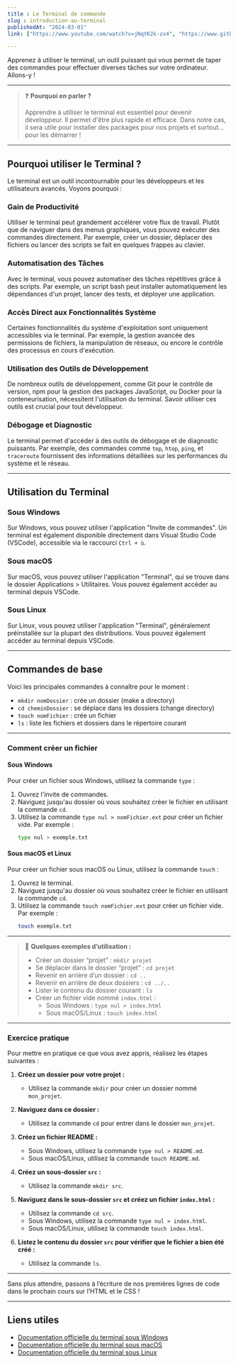 ```yaml
---
title : Le Terminal de commande
slug : introduction-au-terminal
publishedAt: "2024-03-01"
link: ["https://www.youtube.com/watch?v=jNqYK2k-zx4", "https://www.github.com/julien-maurel/terminal-commands"]

---
```


Apprenez à utiliser le terminal, un outil puissant qui vous permet de taper des commandes pour effectuer diverses tâches sur votre ordinateur. Allons-y !

---

> ❓ **Pourquoi en parler ?**
>
> Apprendre à utiliser le terminal est essentiel pour devenir développeur. Il permet d'être plus rapide et efficace. Dans notre cas, il sera utile pour installer des packages pour nos projets et surtout… pour les démarrer !

---

## Pourquoi utiliser le Terminal ?

Le terminal est un outil incontournable pour les développeurs et les utilisateurs avancés. Voyons pourquoi :

### Gain de Productivité

Utiliser le terminal peut grandement accélérer votre flux de travail. Plutôt que de naviguer dans des menus graphiques, vous pouvez exécuter des commandes directement. Par exemple, créer un dossier, déplacer des fichiers ou lancer des scripts se fait en quelques frappes au clavier.

### Automatisation des Tâches

Avec le terminal, vous pouvez automatiser des tâches répétitives grâce à des scripts. Par exemple, un script bash peut installer automatiquement les dépendances d'un projet, lancer des tests, et déployer une application.

### Accès Direct aux Fonctionnalités Système

Certaines fonctionnalités du système d'exploitation sont uniquement accessibles via le terminal. Par exemple, la gestion avancée des permissions de fichiers, la manipulation de réseaux, ou encore le contrôle des processus en cours d'exécution.

### Utilisation des Outils de Développement

De nombreux outils de développement, comme Git pour le contrôle de version, npm pour la gestion des packages JavaScript, ou Docker pour la conteneurisation, nécessitent l'utilisation du terminal. Savoir utiliser ces outils est crucial pour tout développeur.

### Débogage et Diagnostic

Le terminal permet d'accéder à des outils de débogage et de diagnostic puissants. Par exemple, des commandes comme `top`, `htop`, `ping`, et `traceroute` fournissent des informations détaillées sur les performances du système et le réseau.

---

## Utilisation du Terminal

### Sous Windows
Sur Windows, vous pouvez utiliser l'application "Invite de commandes". Un terminal est également disponible directement dans Visual Studio Code (VSCode), accessible via le raccourci `Ctrl + ù`.

### Sous macOS
Sur macOS, vous pouvez utiliser l'application "Terminal", qui se trouve dans le dossier Applications > Utilitaires. Vous pouvez également accéder au terminal depuis VSCode.

### Sous Linux
Sur Linux, vous pouvez utiliser l'application "Terminal", généralement préinstallée sur la plupart des distributions. Vous pouvez également accéder au terminal depuis VSCode.

---

## Commandes de base

Voici les principales commandes à connaître pour le moment :

- `mkdir nomDossier` : crée un dossier (make a directory)
- `cd cheminDossier` : se déplace dans les dossiers (change directory)
- `touch nomFichier` : crée un fichier
- `ls` : liste les fichiers et dossiers dans le répertoire courant

---

### Comment créer un fichier

#### Sous Windows
Pour créer un fichier sous Windows, utilisez la commande `type` :

1. Ouvrez l'invite de commandes.
2. Naviguez jusqu'au dossier où vous souhaitez créer le fichier en utilisant la commande `cd`.
3. Utilisez la commande `type nul > nomFichier.ext` pour créer un fichier vide. Par exemple :
   ```bash
   type nul > exemple.txt
   ```

#### Sous macOS et Linux
Pour créer un fichier sous macOS ou Linux, utilisez la commande `touch` :

1. Ouvrez le terminal.
2. Naviguez jusqu'au dossier où vous souhaitez créer le fichier en utilisant la commande `cd`.
3. Utilisez la commande `touch nomFichier.ext` pour créer un fichier vide. Par exemple :
   ```bash
   touch exemple.txt
   ```

---

> 📎 **Quelques exemples d’utilisation :**
>
> - Créer un dossier “projet” : `mkdir projet`
> - Se déplacer dans le dossier “projet” : `cd projet`
> - Revenir en arrière d’un dossier : `cd ..`
> - Revenir en arrière de deux dossiers : `cd ../..`
> - Lister le contenu du dossier courant : `ls`
> - Créer un fichier vide nommé `index.html` :
>   - Sous Windows : `type nul > index.html`
>   - Sous macOS/Linux : `touch index.html`

---

### Exercice pratique

Pour mettre en pratique ce que vous avez appris, réalisez les étapes suivantes :

1. **Créez un dossier pour votre projet :**
   - Utilisez la commande `mkdir` pour créer un dossier nommé `mon_projet`.

2. **Naviguez dans ce dossier :**
   - Utilisez la commande `cd` pour entrer dans le dossier `mon_projet`.

3. **Créez un fichier README :**
   - Sous Windows, utilisez la commande `type nul > README.md`.
   - Sous macOS/Linux, utilisez la commande `touch README.md`.

4. **Créez un sous-dossier `src` :**
   - Utilisez la commande `mkdir src`.

5. **Naviguez dans le sous-dossier `src` et créez un fichier `index.html` :**
   - Utilisez la commande `cd src`.
   - Sous Windows, utilisez la commande `type nul > index.html`.
   - Sous macOS/Linux, utilisez la commande `touch index.html`.

6. **Listez le contenu du dossier `src` pour vérifier que le fichier a bien été créé :**
   - Utilisez la commande `ls`.

---

Sans plus attendre, passons à l’écriture de nos premières lignes de code dans le prochain cours sur l’HTML et le CSS !

---

## Liens utiles

- [Documentation officielle du terminal sous Windows](https://docs.microsoft.com/fr-fr/windows-server/administration/windows-commands/windows-commands)
- [Documentation officielle du terminal sous macOS](https://support.apple.com/guide/terminal/welcome/mac)
- [Documentation officielle du terminal sous Linux](https://www.tldp.org/LDP/GNU-Linux-Tools-Summary/html/cat.html)